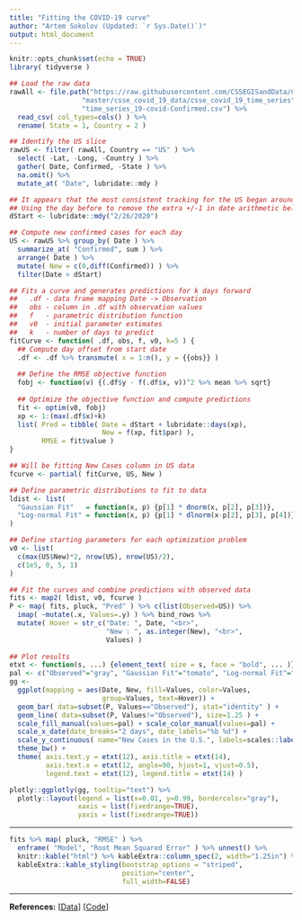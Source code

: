 ```yaml
---
title: "Fitting the COVID-19 curve"
author: "Artem Sokolov (Updated: `r Sys.Date()`)"
output: html_document
---
```


```r
knitr::opts_chunk$set(echo = TRUE)
library( tidyverse )
```

```r
## Load the raw data
rawAll <- file.path("https://raw.githubusercontent.com/CSSEGISandData/COVID-19",
                  "master/csse_covid_19_data/csse_covid_19_time_series",
                  "time_series_19-covid-Confirmed.csv") %>%
  read_csv( col_types=cols() ) %>%
  rename( State = 1, Country = 2 )

## Identify the US slice
rawUS <- filter( rawAll, Country == "US" ) %>%
  select( -Lat, -Long, -Country ) %>%
  gather( Date, Confirmed, -State ) %>%
  na.omit() %>%
  mutate_at( "Date", lubridate::mdy )

## It appears that the most consistent tracking for the US began around 2/27
## Using the day before to remove the extra +/-1 in date arithmetic below
dStart <- lubridate::mdy("2/26/2020")

## Compute new confirmed cases for each day
US <- rawUS %>% group_by( Date ) %>%
  summarize_at( "Confirmed", sum ) %>%
  arrange( Date ) %>%
  mutate( New = c(0,diff(Confirmed)) ) %>%
  filter(Date > dStart)

## Fits a curve and generates predictions for k days forward
##   .df - data frame mapping Date -> Observation
##   obs - column in .df with observation values
##   f   - parametric distribution function
##   v0  - initial parameter estimates
##   k   - number of days to predict
fitCurve <- function( .df, obs, f, v0, k=5 ) {
  ## Compute day offset from start date
  .df <- .df %>% transmute( x = 1:n(), y = {{obs}} )
  
  ## Define the RMSE objective function
  fobj <- function(v) {(.df$y - f(.df$x, v))^2 %>% mean %>% sqrt}
  
  ## Optimize the objective function and compute predictions
  fit <- optim(v0, fobj)
  xp <- 1:(max(.df$x)+k)
  list( Pred = tibble( Date = dStart + lubridate::days(xp),
                       New = f(xp, fit$par) ),
        RMSE = fit$value )
}

## Will be fitting New Cases column in US data
fcurve <- partial( fitCurve, US, New )

## Define parametric distributions to fit to data
ldist <- list(
  "Gaussian Fit"   = function(x, p) {p[1] * dnorm(x, p[2], p[3])},
  "Log-normal Fit" = function(x, p) {p[1] * dlnorm(x-p[2], p[3], p[4])}
)

## Define starting parameters for each optimization problem
v0 <- list(
  c(max(US$New)*2, nrow(US), nrow(US)/2),
  c(1e5, 0, 5, 1)
)

## Fit the curves and combine predictions with observed data
fits <- map2( ldist, v0, fcurve )
P <- map( fits, pluck, "Pred" ) %>% c(list(Observed=US)) %>%
  imap( ~mutate(.x, Values=.y) ) %>% bind_rows %>%
  mutate( Hover = str_c("Date: ", Date, "<br>",
                        "New : ", as.integer(New), "<br>",
                        Values) )
  
## Plot results
etxt <- function(s, ...) {element_text( size = s, face = "bold", ... )}
pal <- c("Observed"="gray", "Gaussian Fit"="tomato", "Log-normal Fit"="steelblue")
gg <- 
  ggplot(mapping = aes(Date, New, fill=Values, color=Values,
                       group=Values, text=Hover)) +
  geom_bar( data=subset(P, Values=="Observed"), stat="identity" ) +
  geom_line( data=subset(P, Values!="Observed"), size=1.25 ) +
  scale_fill_manual(values=pal) + scale_color_manual(values=pal) +
  scale_x_date(date_breaks="2 days", date_labels="%b %d") +
  scale_y_continuous( name="New Cases in the U.S.", labels=scales::label_number_si() ) + 
  theme_bw() +
  theme( axis.text.y = etxt(12), axis.title = etxt(14),
         axis.text.x = etxt(12, angle=90, hjust=1, vjust=0.5),
         legend.text = etxt(12), legend.title = etxt(14) )

plotly::ggplotly(gg, tooltip="text") %>% 
  plotly::layout(legend = list(x=0.01, y=0.99, bordercolor="gray"),
                 xaxis = list(fixedrange=TRUE),
                 yaxis = list(fixedrange=TRUE))
```

***

```r
fits %>% map( pluck, "RMSE" ) %>% 
  enframe( "Model", "Root Mean Squared Error" ) %>% unnest() %>%
  knitr::kable("html") %>% kableExtra::column_spec(2, width="1.25in") %>%
  kableExtra::kable_styling(bootstrap_options = "striped",
                            position="center",
                            full_width=FALSE)
```

***

**References:**
[[Data](https://github.com/CSSEGISandData/COVID-19/tree/master/csse_covid_19_data)]
[[Code](https://github.com/ArtemSokolov/covidcurve)]

